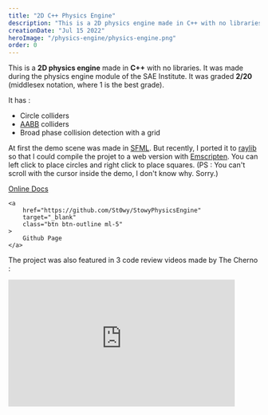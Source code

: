 ```yaml
---
title: "2D C++ Physics Engine"
description: "This is a 2D physics engine made in C++ with no libraries. It has a demo project to showcase it made with SFML."
creationDate: "Jul 15 2022"
heroImage: "/physics-engine/physics-engine.png"
order: 0
---
```


This is a **2D physics engine** made in **C++** with no libraries.
It was made during the physics engine module of the SAE Institute.
It was graded **2/20** (middlesex notation, where 1 is the best grade).

It has :

-   Circle colliders
-   [AABB](https://en.wikipedia.org/wiki/Minimum_bounding_box#Axis-aligned_minimum_bounding_box) colliders
-   Broad phase collision detection with a grid

At first the demo scene was made in [SFML](https://www.sfml-dev.org/).
But recently, I ported it to [raylib](https://www.raylib.com/) so that I
could compile the projet to a web version with [Emscripten](https://emscripten.org/).
You can left click to place circles and right click to place squares.
(PS : You can't scroll with the cursor inside the demo, I don't know why. Sorry.)

<div class="flex" style="margin-bottom: 1em;">
    <a
        href="https://stowy-physics-engine.readthedocs.io/en/latest/index.html"
        target="_blank"
        class="btn btn-outline ml-5"
    >
        Online Docs
    </a>

    <a
        href="https://github.com/St0wy/StowyPhysicsEngine"
        target="_blank"
        class="btn btn-outline ml-5"
    >
        Github Page
    </a>

</div>


<PhysicsEngineDemo />

The project was also featured in 3 code review videos made by The Cherno :

<div class="grid place-items-center">
	<iframe
		style="overflow:hidden;width:90%;aspect-ratio:16/9"
		src="https://www.youtube-nocookie.com/embed/eNSkYAzC_ew"
		title="YouTube video player"
		frameborder="0"
		allow="accelerometer; autoplay; clipboard-write; encrypted-media; gyroscope; picture-in-picture; web-share"
		allowfullscreen
	/>
</div>

<div class="grid place-items-center">
	<iframe
		style="overflow:hidden;width:90%;aspect-ratio:16/9"
		src="https://www.youtube-nocookie.com/embed/0AFKxekpbUM"
		title="YouTube video player"
		frameborder="0"
		allow="accelerometer; autoplay; clipboard-write; encrypted-media; gyroscope; picture-in-picture; web-share"
		allowfullscreen
	/>
</div>

<div class="grid place-items-center">
	<iframe
		style="overflow:hidden;width:90%;aspect-ratio:16/9"
		src="https://www.youtube-nocookie.com/embed/o1qs-KqJlzI"
		title="YouTube video player"
		frameborder="0"
		allow="accelerometer; autoplay; clipboard-write; encrypted-media; gyroscope; picture-in-picture; web-share"
		allowfullscreen
	/>
</div>
